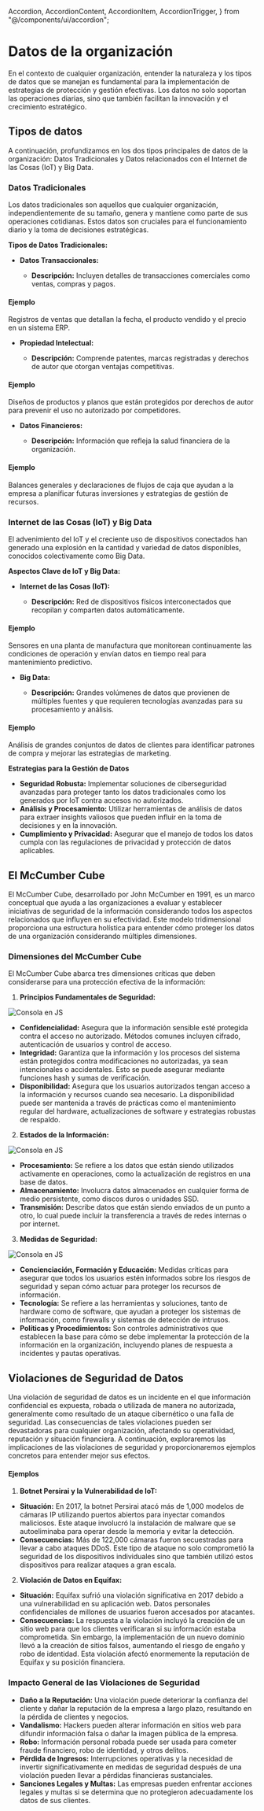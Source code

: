   Accordion,
  AccordionContent,
  AccordionItem,
  AccordionTrigger,
} from "@/components/ui/accordion";

# Datos de la organización

En el contexto de cualquier organización, entender la naturaleza y los tipos de datos que se manejan es fundamental para la implementación de estrategias de protección y gestión efectivas. Los datos no solo soportan las operaciones diarias, sino que también facilitan la innovación y el crecimiento estratégico.

## Tipos de datos

A continuación, profundizamos en los dos tipos principales de datos de la organización: Datos Tradicionales y Datos relacionados con el Internet de las Cosas (IoT) y Big Data.

### Datos Tradicionales

Los datos tradicionales son aquellos que cualquier organización, independientemente de su tamaño, genera y mantiene como parte de sus operaciones cotidianas. Estos datos son cruciales para el funcionamiento diario y la toma de decisiones estratégicas.

**Tipos de Datos Tradicionales:**

- **Datos Transaccionales:**

  - **Descripción:** Incluyen detalles de transacciones comerciales como ventas, compras y pagos.

<h4 className="font-medium mt-5">Ejemplo</h4>

Registros de ventas que detallan la fecha, el producto vendido y el precio en un sistema ERP.

- **Propiedad Intelectual:**

  - **Descripción:** Comprende patentes, marcas registradas y derechos de autor que otorgan ventajas competitivas.

<h4 className="font-medium mt-5">Ejemplo</h4>

Diseños de productos y planos que están protegidos por derechos de autor para prevenir el uso no autorizado por competidores.

- **Datos Financieros:**

  - **Descripción:** Información que refleja la salud financiera de la organización.

<h4 className="font-medium mt-5">Ejemplo</h4>

Balances generales y declaraciones de flujos de caja que ayudan a la empresa a planificar futuras inversiones y estrategias de gestión de recursos.

### Internet de las Cosas (IoT) y Big Data

El advenimiento del IoT y el creciente uso de dispositivos conectados han generado una explosión en la cantidad y variedad de datos disponibles, conocidos colectivamente como Big Data.

**Aspectos Clave de IoT y Big Data:**

- **Internet de las Cosas (IoT):**

  - **Descripción:** Red de dispositivos físicos interconectados que recopilan y comparten datos automáticamente.

<h4 className="font-medium mt-5">Ejemplo</h4>

Sensores en una planta de manufactura que monitorean continuamente las condiciones de operación y envían datos en tiempo real para mantenimiento predictivo.

- **Big Data:**

  - **Descripción:** Grandes volúmenes de datos que provienen de múltiples fuentes y que requieren tecnologías avanzadas para su procesamiento y análisis.

<h4 className="font-medium mt-5">Ejemplo</h4>

Análisis de grandes conjuntos de datos de clientes para identificar patrones de compra y mejorar las estrategias de marketing.

**Estrategias para la Gestión de Datos**

- **Seguridad Robusta:** Implementar soluciones de ciberseguridad avanzadas para proteger tanto los datos tradicionales como los generados por IoT contra accesos no autorizados.
- **Análisis y Procesamiento:** Utilizar herramientas de análisis de datos para extraer insights valiosos que pueden influir en la toma de decisiones y en la innovación.
- **Cumplimiento y Privacidad:** Asegurar que el manejo de todos los datos cumpla con las regulaciones de privacidad y protección de datos aplicables.

## El McCumber Cube

El McCumber Cube, desarrollado por John McCumber en 1991, es un marco conceptual que ayuda a las organizaciones a evaluar y establecer iniciativas de seguridad de la información considerando todos los aspectos relacionados que influyen en su efectividad. Este modelo tridimensional proporciona una estructura holística para entender cómo proteger los datos de una organización considerando múltiples dimensiones.

### Dimensiones del McCumber Cube

El McCumber Cube abarca tres dimensiones críticas que deben considerarse para una protección efectiva de la información:

1. **Principios Fundamentales de Seguridad:**

<div className="flex justify-center my-5">
  <Image
    src="/assets/img/principios-fundamentales-de-seguridad.svg"
    alt="Consola en JS"
    width={900}
    height={900}
  />
</div>

- **Confidencialidad:** Asegura que la información sensible esté protegida contra el acceso no autorizado. Métodos comunes incluyen cifrado, autenticación de usuarios y control de acceso.
- **Integridad:** Garantiza que la información y los procesos del sistema están protegidos contra modificaciones no autorizadas, ya sean intencionales o accidentales. Esto se puede asegurar mediante funciones hash y sumas de verificación.
- **Disponibilidad:** Asegura que los usuarios autorizados tengan acceso a la información y recursos cuando sea necesario. La disponibilidad puede ser mantenida a través de prácticas como el mantenimiento regular del hardware, actualizaciones de software y estrategias robustas de respaldo.

2. **Estados de la Información:**

<div className="flex justify-center my-5">
  <Image
    src="/assets/img/estados-de-la-información.svg"
    alt="Consola en JS"
    width={900}
    height={900}
  />
</div>

- **Procesamiento:** Se refiere a los datos que están siendo utilizados activamente en operaciones, como la actualización de registros en una base de datos.
- **Almacenamiento:** Involucra datos almacenados en cualquier forma de medio persistente, como discos duros o unidades SSD.
- **Transmisión:** Describe datos que están siendo enviados de un punto a otro, lo cual puede incluir la transferencia a través de redes internas o por internet.

3. **Medidas de Seguridad:**

<div className="flex justify-center my-5">
  <Image
    src="/assets/img/medidas-de-seguridad.svg"
    alt="Consola en JS"
    width={900}
    height={900}
  />
</div>

- **Concienciación, Formación y Educación:** Medidas críticas para asegurar que todos los usuarios estén informados sobre los riesgos de seguridad y sepan cómo actuar para proteger los recursos de información.
- **Tecnología:** Se refiere a las herramientas y soluciones, tanto de hardware como de software, que ayudan a proteger los sistemas de información, como firewalls y sistemas de detección de intrusos.
- **Políticas y Procedimientos:** Son controles administrativos que establecen la base para cómo se debe implementar la protección de la información en la organización, incluyendo planes de respuesta a incidentes y pautas operativas.

## Violaciones de Seguridad de Datos

Una violación de seguridad de datos es un incidente en el que información confidencial es expuesta, robada o utilizada de manera no autorizada, generalmente como resultado de un ataque cibernético o una falla de seguridad. Las consecuencias de tales violaciones pueden ser devastadoras para cualquier organización, afectando su operatividad, reputación y situación financiera. A continuación, exploraremos las implicaciones de las violaciones de seguridad y proporcionaremos ejemplos concretos para entender mejor sus efectos.

<h4 className="font-medium mt-5">Ejemplos</h4>

1. **Botnet Persirai y la Vulnerabilidad de IoT:**

- **Situación:** En 2017, la botnet Persirai atacó más de 1,000 modelos de cámaras IP utilizando puertos abiertos para inyectar comandos maliciosos. Este ataque involucró la instalación de malware que se autoeliminaba para operar desde la memoria y evitar la detección.
- **Consecuencias:** Más de 122,000 cámaras fueron secuestradas para llevar a cabo ataques DDoS. Este tipo de ataque no solo comprometió la seguridad de los dispositivos individuales sino que también utilizó estos dispositivos para realizar ataques a gran escala.

2. **Violación de Datos en Equifax:**

- **Situación:** Equifax sufrió una violación significativa en 2017 debido a una vulnerabilidad en su aplicación web. Datos personales confidenciales de millones de usuarios fueron accesados por atacantes.
- **Consecuencias:** La respuesta a la violación incluyó la creación de un sitio web para que los clientes verificaran si su información estaba comprometida. Sin embargo, la implementación de un nuevo dominio llevó a la creación de sitios falsos, aumentando el riesgo de engaño y robo de identidad. Esta violación afectó enormemente la reputación de Equifax y su posición financiera.

### Impacto General de las Violaciones de Seguridad

- **Daño a la Reputación:** Una violación puede deteriorar la confianza del cliente y dañar la reputación de la empresa a largo plazo, resultando en la pérdida de clientes y negocios.
- **Vandalismo:** Hackers pueden alterar información en sitios web para difundir información falsa o dañar la imagen pública de la empresa.
- **Robo:** Información personal robada puede ser usada para cometer fraude financiero, robo de identidad, y otros delitos.
- **Pérdida de Ingresos:** Interrupciones operativas y la necesidad de invertir significativamente en medidas de seguridad después de una violación pueden llevar a pérdidas financieras sustanciales.
- **Sanciones Legales y Multas:** Las empresas pueden enfrentar acciones legales y multas si se determina que no protegieron adecuadamente los datos de sus clientes.
